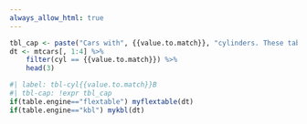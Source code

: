 ```yaml
---
always_allow_html: true
---
```


```r
tbl_cap <- paste("Cars with", {{value.to.match}}, "cylinders. These tables have cross-ref links via @tbl-xyz.")
dt <- mtcars[, 1:4] %>%
    filter(cyl == {{value.to.match}}) %>%
    head(3)
```
<!-- unlike tbl-cap, label won't take a string so !expr tbl_label won't work. But you can still make this work with the hack below. -->

```r
#| label: tbl-cyl{{value.to.match}}B
#| tbl-cap: !expr tbl_cap
if(table.engine=="flextable") myflextable(dt)
if(table.engine=="kbl") mykbl(dt)
```
